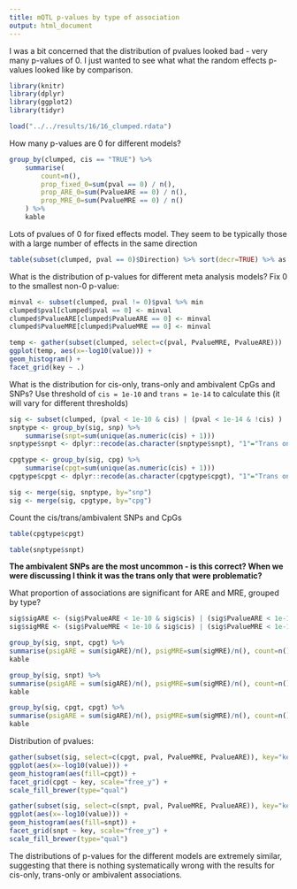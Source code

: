 ```yaml
---
title: mQTL p-values by type of association
output: html_document
---
```


I was a bit concerned that the distribution of pvalues looked bad - very many p-values of 0. I just wanted to see what what the random effects p-values looked like by comparison.

```r
library(knitr)
library(dplyr)
library(ggplot2)
library(tidyr)

load("../../results/16/16_clumped.rdata")
```

How many p-values are 0 for different models?

```r
group_by(clumped, cis == "TRUE") %>%
	summarise(
		count=n(), 
		prop_fixed_0=sum(pval == 0) / n(),
		prop_ARE_0=sum(PvalueARE == 0) / n(),
		prop_MRE_0=sum(PvalueMRE == 0) / n()
	) %>%
	kable
```

Lots of pvalues of 0 for fixed effects model. They seem to be typically those with a large number of effects in the same direction

```r
table(subset(clumped, pval == 0)$Direction) %>% sort(decr=TRUE) %>% as.data.frame %>% head(30) %>% kable
```

What is the distribution of p-values for different meta analysis models? Fix 0 to the smallest non-0 p-value:

```r
minval <- subset(clumped, pval != 0)$pval %>% min
clumped$pval[clumped$pval == 0] <- minval
clumped$PvalueARE[clumped$PvalueARE == 0] <- minval
clumped$PvalueMRE[clumped$PvalueMRE == 0] <- minval

temp <- gather(subset(clumped, select=c(pval, PvalueMRE, PvalueARE)))
ggplot(temp, aes(x=-log10(value))) +
geom_histogram() +
facet_grid(key ~ .)
```

What is the distribution for cis-only, trans-only and ambivalent CpGs and SNPs? Use threshold of `cis = 1e-10` and `trans = 1e-14` to calculate this (it will vary for different thresholds)

```r

sig <- subset(clumped, (pval < 1e-10 & cis) | (pval < 1e-14 & !cis) )
snptype <- group_by(sig, snp) %>%
	summarise(snpt=sum(unique(as.numeric(cis) + 1)))
snptype$snpt <- dplyr::recode(as.character(snptype$snpt), "1"="Trans only", "2"="Cis only", "3"="Ambivalent")

cpgtype <- group_by(sig, cpg) %>%
	summarise(cpgt=sum(unique(as.numeric(cis) + 1)))
cpgtype$cpgt <- dplyr::recode(as.character(cpgtype$cpgt), "1"="Trans only", "2"="Cis only", "3"="Ambivalent")

sig <- merge(sig, snptype, by="snp")
sig <- merge(sig, cpgtype, by="cpg")

```

Count the cis/trans/ambivalent SNPs and CpGs

```r
table(cpgtype$cpgt)
```

```r
table(snptype$snpt)
```

**The ambivalent SNPs are the most uncommon - is this correct? When we were discussing I think it was the trans only that were problematic?**

What proportion of associations are significant for ARE and MRE, grouped by type?

```r
sig$sigARE <- (sig$PvalueARE < 1e-10 & sig$cis) | (sig$PvalueARE < 1e-14 & !sig$cis)
sig$sigMRE <- (sig$PvalueMRE < 1e-10 & sig$cis) | (sig$PvalueMRE < 1e-14 & !sig$cis)

group_by(sig, snpt, cpgt) %>%
summarise(psigARE = sum(sigARE)/n(), psigMRE=sum(sigMRE)/n(), count=n()) %>%
kable

group_by(sig, snpt) %>%
summarise(psigARE = sum(sigARE)/n(), psigMRE=sum(sigMRE)/n(), count=n()) %>%
kable

group_by(sig, cpgt, cpgt) %>%
summarise(psigARE = sum(sigARE)/n(), psigMRE=sum(sigMRE)/n(), count=n()) %>%
kable
```

Distribution of pvalues:

```r
gather(subset(sig, select=c(cpgt, pval, PvalueMRE, PvalueARE)), key="key", value="value", pval, PvalueMRE, PvalueARE) %>%
ggplot(aes(x=-log10(value))) +
geom_histogram(aes(fill=cpgt)) +
facet_grid(cpgt ~ key, scale="free_y") +
scale_fill_brewer(type="qual")

gather(subset(sig, select=c(snpt, pval, PvalueMRE, PvalueARE)), key="key", value="value", pval, PvalueMRE, PvalueARE) %>%
ggplot(aes(x=-log10(value))) +
geom_histogram(aes(fill=snpt)) +
facet_grid(snpt ~ key, scale="free_y") +
scale_fill_brewer(type="qual")
```

The distributions of p-values for the different models are extremely similar, suggesting that there is nothing systematically wrong with the results for cis-only, trans-only or ambivalent associations.
